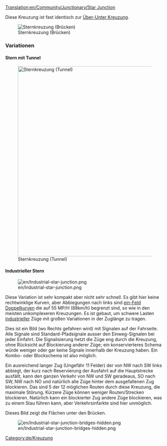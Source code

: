 [[Translation:en/Community/Junctionary/Star Junction]]

{{de/Kreuzungsmenü}}

Diese Kreuzung ist fast identisch zur [[de/Trash/Über-Unter Kreuzung|Über-Unter Kreuzung]].

[[File:en/Star junction.png|none|frame|Sternkreuzung (Brücken)]]

{{de/Kreuzungskriterien|Mittel|2|2|2|2|1|1|0|1|0|0|0||Ausgefallene Züge blockieren nur die eine Strecke.|
*Die Kreuzung kann viele Züge gleichzeitig handhaben.
*Manche Abzweigungen sind kürzer als andere, was vielleicht manche Züge unnötig warten lässt.
'''Tipps'''
*Fange mit den Tunneln/Brücken an.
*Mache die Kreuzung für deinen längsten Zug groß genug.
*Mache sie kleiner. Du kannst ein Feld unter den Brücken sparen.
*Benutze eine Kombination aus Brücken und Tunneln um die Brücken-/Tunnellänge auf 3 Felder zu begrenzen (Inklusive Brückenköpfe und Tunnelenden)
*Fläche: 14 x 14
}}


===Variationen===

==== Stern mit Tunnel ====

[[File:en/Star junction 2.png|none|thumb|600px|Sternkreuzung (Tunnel)]]

==== Industrieller Stern ====

[[File:en/Industrial-star-junction.png]]

Diese Variation ist sehr kompakt aber nicht sehr schnell. Es gibt hier keine rechtwinklige Kurven, aber Abbiegungen nach links sind [[de/Spielmechanik#Züge|ein-Feld Doppelkurven]] die auf 55 MP/H (88km/h) begrenzt sind, so wie in den meisten unkomplexeren Kreuzungen. Es ist gebaut, um schwere Lasten [[de/Industrieller Service|industrieller]] Züge mit großen Variationen in der Zuglänge zu tragen.

Dies ist ein Bild (wo Rechts gefahren wird) mit Signalen auf der Fahrseite. Alle Signale sind Standard-Pfadsignale ausser den Einweg-Signalen bei jeder Einfahrt. Die Signalisierung hetzt die Züge eng durch die Kreuzung, ohne Rücksicht auf Blockierung anderer Züge; ein konservierteres Schema würde weniger oder gar keine Signale innerhalb der Kreuzung haben. Ein Kombo- oder Blockschema ist also möglich. 

Ein ausreichend langer Zug (Ungefähr 11 Felder) der von NW nach SW links abbiegt, der kurz nach Reservierung der Ausfahrt auf die Hauptstrecke ausfällt, kann den ganzen Verkehr von NW und SW geradeaus, SO nach SW, NW nach NO und natürlich alle Züge hinter dem ausgefallenen Zug blockieren. Das sind 5 der 12 möglichen Routen durch diese Kreuzung, die maximale Störung. Kürzere Züge können weniger Routen/Strecken blockieren. Natürlich kann ein blockierter Zug andere Züge blockieren, was zu einem Stau führen kann, aber Verkehrsinfarkte sind hier unmöglich. 

Dieses Bild zeigt die Flächen unter den Brücken. 

[[File:en/Industrial-star-junction-bridges-hidden.png]]

{{de/Kreuzungskriterien|Mittel|2|0|1|1|0|1|1|1|0|0|0||Ausgefallene Züge blockieren höchstens 5/12 aller Routen.|
* Kann auf einer Hauptstrecke benutzt werden.
* Fläche: 9x9}}

[[Category:de/Kreuzung]]